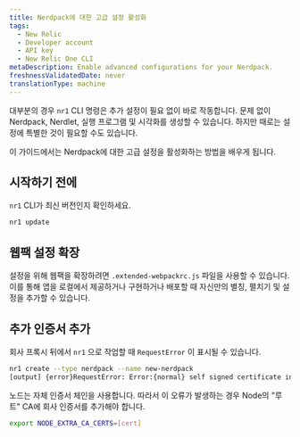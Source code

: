 ```yaml
---
title: Nerdpack에 대한 고급 설정 활성화
tags:
  - New Relic
  - Developer account
  - API key
  - New Relic One CLI
metaDescription: Enable advanced configurations for your Nerdpack.
freshnessValidatedDate: never
translationType: machine
---
```


대부분의 경우 `nr1` CLI 명령은 추가 설정이 필요 없이 바로 작동합니다. 문제 없이 Nerdpack, Nerdlet, 실행 프로그램 및 시각화를 생성할 수 있습니다. 하지만 때로는 설정에 특별한 것이 필요할 수도 있습니다.

이 가이드에서는 Nerdpack에 대한 고급 설정을 활성화하는 방법을 배우게 됩니다.

## 시작하기 전에

`nr1` CLI가 최신 버전인지 확인하세요.

```sh
nr1 update
```

## 웹팩 설정 확장

설정을 위해 웹팩을 확장하려면 `.extended-webpackrc.js` 파일을 사용할 수 있습니다. 이를 통해 앱을 로컬에서 제공하거나 구현하거나 배포할 때 자신만의 별칭, 펼치기 및 설정을 추가할 수 있습니다.

## 추가 인증서 추가

회사 프록시 뒤에서 `nr1` 으로 작업할 때 `RequestError` 이 표시될 수 있습니다.

```sh
nr1 create --type nerdpack --name new-nerdpack
[output] {error}RequestError: Error:{normal} self signed certificate in certificate chain
```

노드는 자체 인증서 체인을 사용합니다. 따라서 이 오류가 발생하는 경우 Node의 "루트" CA에 회사 인증서를 추가해야 합니다.

```sh
export NODE_EXTRA_CA_CERTS=[cert]
```
